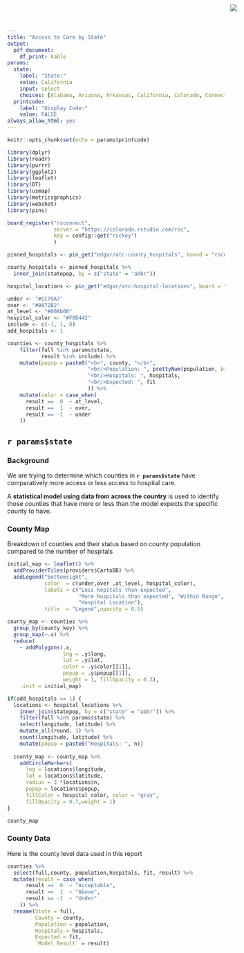 ```yaml
---
title: "Access to Care by State"
output:
  pdf_document:
    df_print: kable
params:
  state:
    label: "State:"
    value: California
    input: select
    choices: [Alabama, Arizona, Arkansas, California, Colorado, Connecticut, Delaware, District of Columbia, Florida, Georgia, Hawaii, Idaho, Illinois, Indiana, Iowa, Kansas, Kentucky, Louisiana, Maine, Maryland, Massachusetts, Michigan, Minnesota, Mississippi, Missouri, Montana, Nebraska, Nevada, New Hampshire, New Jersey, New Mexico, New York, North Carolina, North Dakota, Ohio, Oklahoma, Oregon, Pennsylvania, Rhode Island, South Carolina, South Dakota, Tennessee, Texas, Utah, Vermont, Virginia, Washington, West Virginia, Wisconsin, Wyoming]
  printcode:
    label: "Display Code:"
    value: FALSE
always_allow_html: yes    
---
```


<img src="RStudio1.png" style="position:absolute;top:10px;right:200px;" />

```r
knitr::opts_chunk$set(echo = params$printcode)

library(dplyr)
library(readr)
library(purrr)
library(ggplot2)
library(leaflet)
library(DT)
library(usmap)
library(metricsgraphics)
library(webshot)
library(pins)

board_register("rsconnect", 
               server = "https://colorado.rstudio.com/rsc",
               key = config::get("rsckey")
               ) 

pinned_hospitals <- pin_get("edgar/atc-county_hospitals", board = "rsconnect") 

county_hospitals <- pinned_hospitals %>%
  inner_join(statepop, by = c("state" = "abbr")) 

hospital_locations <- pin_get("edgar/atc-hospital-locations", board = "rsconnect") 

under <- "#CC79A7"
over <- "#0072B2"
at_level <- "#008b00"
hospital_color <- "#F0E442"
include <- c(-1, 1, 0)
add_hospitals <- 1

counties <- county_hospitals %>% 
    filter(full %in% params$state,
           result %in% include) %>%
    mutate(popup = paste0("<b>", county, "</b>",
                          "<br/>Population: ", prettyNum(population, big.mark = ","), 
                          "<br/>Hospitals: ", hospitals,
                          "<br/>Expected: ", fit
                          )) %>%  
    mutate(color = case_when(
      result ==  0  ~ at_level,
      result ==  1  ~ over,
      result == -1  ~ under
    ))

```

## `r params$state`

### Background


We are trying to determine which counties in **`r params$state`** have comparatively more access or less access to hospital care.

A **statistical model using data from across the country** is used to identify those counties that have more or less than the model expects the specific county to have.


### County Map

Breakdown of counties and their status based on county population compared to the number of hospitals


```r
initial_map <- leaflet() %>%
  addProviderTiles(providers$CartoDB) %>%
  addLegend("bottomright", 
            color  = c(under,over ,at_level, hospital_color), 
            labels = c("Less hopitals than expected",
                       "More hospitals than expected", "Within Range", 
                       "Hospital Location"), 
            title  = "Legend",opacity = 0.5)

county_map <- counties %>%
  group_by(county_key) %>%
  group_map(~.x) %>%
  reduce(
    ~ addPolygons(.x, 
                  lng = .y$long, 
                  lat = .y$lat, 
                  color = .y$color[[1]], 
                  popup = .y$popup[[1]],
                  weight = 1, fillOpacity = 0.3), 
    .init = initial_map)  

if(add_hospitals == 1) {
  locations <- hospital_locations %>%
    inner_join(statepop, by = c("state" = "abbr")) %>%
    filter(full %in% params$state) %>%
    select(longitude, latitude) %>%
    mutate_all(round, 3) %>%
    count(longitude, latitude) %>%
    mutate(popup = paste0("Hospitals: ", n))
  
  county_map <- county_map %>%
    addCircleMarkers(
      lng = locations$longitude, 
      lat = locations$latitude,
      radius = 3 *locations$n,
      popup = locations$popup,
      fillColor = hospital_color, color = "gray", 
      fillOpacity = 0.7,weight = 1)
} 

county_map
```


### County Data

Here is the county level data used in this report


```r
counties %>%
  select(full,county, population,hospitals, fit, result) %>%
  mutate(result = case_when(
      result ==  0  ~ "Acceptable",
      result ==  1  ~ "Above",
      result == -1  ~ "Under"
    )) %>%
  rename(State = full,
         County = county,
         Population = population,
         Hospitals = hospitals,
         Expected = fit,
         `Model Result` = result) 
```

